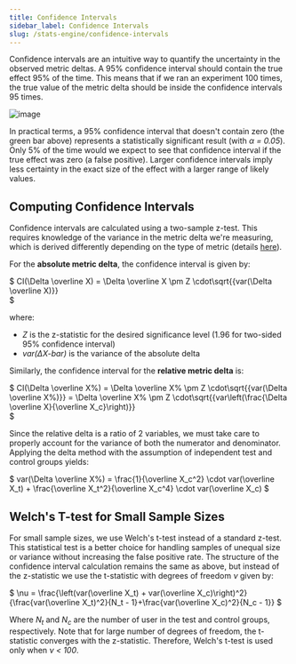 ```yaml
---
title: Confidence Intervals
sidebar_label: Confidence Intervals
slug: /stats-engine/confidence-intervals
---
```


Confidence intervals are an intuitive way to quantify the uncertainty in the observed metric deltas.  A 95% confidence interval should contain the true effect 95% of the time.  This means that if we ran an experiment 100 times, the true value of the metric delta should be inside the confidence intervals 95 times.  

![image](https://user-images.githubusercontent.com/90343952/168382034-73afed14-d9f5-42cb-ade1-034526002a0b.png)

In practical terms, a 95% confidence interval that doesn't contain zero (the green bar above) represents a statistically significant result (with *&alpha; = 0.05*). Only 5% of the time would we expect to see that confidence interval if the true effect was zero (a false positive).  Larger confidence intervals imply less certainty in the exact size of the effect with a larger range of likely values.  

## Computing Confidence Intervals

Confidence intervals are calculated using a two-sample z-test.  This requires knowledge of the variance in the metric delta we're measuring, which is derived differently depending on the type of metric (details [here](https://docs.statsig.com/stats-engine/variance)).    

For the **absolute metric delta**, the confidence interval is given by:

$
CI(\Delta \overline X) = \Delta \overline X \pm Z \cdot\sqrt{{var(\Delta \overline X)}}  
$

where: 
* *Z* is the z-statistic for the desired significance level (1.96 for two-sided 95% confidence interval)
* *var(&Delta;X-bar)* is the variance of the absolute delta

Similarly, the confidence interval for the **relative metric delta** is:

$
CI(\Delta \overline X\%) = \Delta \overline X\% \pm Z \cdot\sqrt{{var(\Delta \overline X\%)}} = \Delta \overline X\% \pm Z \cdot\sqrt{{var\left(\frac{\Delta \overline X}{\overline X_c}\right)}}  
$

Since the relative delta is a ratio of 2 variables, we must take care to properly account for the variance of both the numerator and denominator.  Applying the delta method with the assumption of independent test and control groups yields:

$
var(\Delta \overline X\%) = \frac{1}{\overline X_c^2} \cdot var(\overline X_t) + \frac{\overline X_t^2}{\overline X_c^4} \cdot var(\overline X_c)
$

## Welch's T-test for Small Sample Sizes

For small sample sizes, we use Welch's t-test instead of a standard z-test.  This statistical test is a better choice for handling samples of unequal size or variance without increasing the false positive rate.  The structure of the confidence interval calculation remains the same as above, but instead of the z-statistic we use the t-statistic with degrees of freedom *&nu;* given by:

$
\nu = \frac{\left(var(\overline X_t) + var(\overline X_c)\right)^2}{\frac{var(\overline X_t)^2}{N_t - 1}+\frac{var(\overline X_c)^2}{N_c - 1}}
$

Where *N<sub>t</sub>* and *N<sub>c</sub>* are the number of user in the test and control groups, respectively.  Note that for large number of degrees of freedom, the t-statistic converges with the z-statistic.  Therefore, Welch's t-test is used only when *&nu; < 100*.
